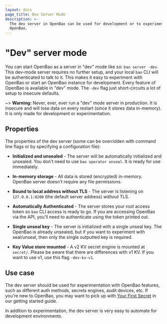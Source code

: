 ```yaml
---
layout: docs
page_title: Dev Server Mode
description: >-
  The dev server in OpenBao can be used for development or to experiment with
  OpenBao.
---
```


# "Dev" server mode

You can start OpenBao as a server in "dev" mode like so: `bao server -dev`.
This dev-mode server requires no further setup, and your local `bao` CLI will
be authenticated to talk to it. This makes it easy to experiment with OpenBao or
start an OpenBao instance for development. Every feature of OpenBao is available in
"dev" mode. The `-dev` flag just short-circuits a lot of setup to insecure
defaults.

~> **Warning:** Never, ever, ever run a "dev" mode server in production.
It is insecure and will lose data on every restart (since it stores data
in-memory). It is only made for development or experimentation.

## Properties

The properties of the dev server (some can be overridden with command line
flags or by specifying a configuration file):

- **Initialized and unsealed** - The server will be automatically initialized
  and unsealed. You don't need to use `bao operator unseal`. It is ready
  for use immediately.

- **In-memory storage** - All data is stored (encrypted) in-memory. OpenBao
  server doesn't require any file permissions.

- **Bound to local address without TLS** - The server is listening on
  `127.0.0.1:8200` (the default server address) _without_ TLS.

- **Automatically Authenticated** - The server stores your root access
  token so `bao` CLI access is ready to go. If you are accessing OpenBao
  via the API, you'll need to authenticate using the token printed out.

- **Single unseal key** - The server is initialized with a single unseal
  key. The OpenBao is already unsealed, but if you want to experiment with
  seal/unseal, then only the single outputted key is required.

- **Key Value store mounted** - A v2 KV secret engine is mounted at
  `secret/`. Please be aware that there are differences with v1 KV.
  If you want to use v1, use this flag `-dev-kv-v1`.

## Use case

The dev server should be used for experimentation with OpenBao features, such
as different auth methods, secrets engines, audit devices, etc.
If you're new to OpenBao, you may want to pick up with [Your First Secret](/tutorials/getting-started/getting-started-first-secret) in our getting started guide.

In addition to experimentation, the dev server is very easy to automate
for development environments.
